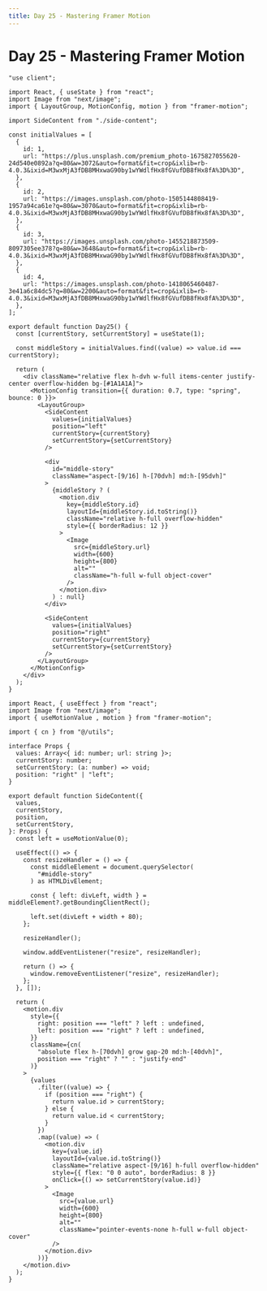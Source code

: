 ```yaml
---
title: Day 25 - Mastering Framer Motion
---
```


# Day 25 - Mastering Framer Motion

<Tabs id="day-25">

<Tab label="Preview">

<ComponentPreview name="framer-motion-day-25" />

</Tab>

<Tab label="Code">

<Files id="day-25">

<File label="index.tsx">

```tsx showLineNumbers
"use client";

import React, { useState } from "react";
import Image from "next/image";
import { LayoutGroup, MotionConfig, motion } from "framer-motion";

import SideContent from "./side-content";

const initialValues = [
  {
    id: 1,
    url: "https://plus.unsplash.com/premium_photo-1675827055620-24d540e0892a?q=80&w=3072&auto=format&fit=crop&ixlib=rb-4.0.3&ixid=M3wxMjA3fDB8MHxwaG90by1wYWdlfHx8fGVufDB8fHx8fA%3D%3D",
  },
  {
    id: 2,
    url: "https://images.unsplash.com/photo-1505144808419-1957a94ca61e?q=80&w=3070&auto=format&fit=crop&ixlib=rb-4.0.3&ixid=M3wxMjA3fDB8MHxwaG90by1wYWdlfHx8fGVufDB8fHx8fA%3D%3D",
  },
  {
    id: 3,
    url: "https://images.unsplash.com/photo-1455218873509-8097305ee378?q=80&w=3648&auto=format&fit=crop&ixlib=rb-4.0.3&ixid=M3wxMjA3fDB8MHxwaG90by1wYWdlfHx8fGVufDB8fHx8fA%3D%3D",
  },
  {
    id: 4,
    url: "https://images.unsplash.com/photo-1418065460487-3e41a6c84dc5?q=80&w=2200&auto=format&fit=crop&ixlib=rb-4.0.3&ixid=M3wxMjA3fDB8MHxwaG90by1wYWdlfHx8fGVufDB8fHx8fA%3D%3D",
  },
];

export default function Day25() {
  const [currentStory, setCurrentStory] = useState(1);

  const middleStory = initialValues.find((value) => value.id === currentStory);

  return (
    <div className="relative flex h-dvh w-full items-center justify-center overflow-hidden bg-[#1A1A1A]">
      <MotionConfig transition={{ duration: 0.7, type: "spring", bounce: 0 }}>
        <LayoutGroup>
          <SideContent
            values={initialValues}
            position="left"
            currentStory={currentStory}
            setCurrentStory={setCurrentStory}
          />

          <div
            id="middle-story"
            className="aspect-[9/16] h-[70dvh] md:h-[95dvh]"
          >
            {middleStory ? (
              <motion.div
                key={middleStory.id}
                layoutId={middleStory.id.toString()}
                className="relative h-full overflow-hidden"
                style={{ borderRadius: 12 }}
              >
                <Image
                  src={middleStory.url}
                  width={600}
                  height={800}
                  alt=""
                  className="h-full w-full object-cover"
                />
              </motion.div>
            ) : null}
          </div>

          <SideContent
            values={initialValues}
            position="right"
            currentStory={currentStory}
            setCurrentStory={setCurrentStory}
          />
        </LayoutGroup>
      </MotionConfig>
    </div>
  );
}
```

</File>

<File label="side-content.tsx">

```tsx showLineNumbers
import React, { useEffect } from "react";
import Image from "next/image";
import { useMotionValue , motion } from "framer-motion";

import { cn } from "@/utils";

interface Props {
  values: Array<{ id: number; url: string }>;
  currentStory: number;
  setCurrentStory: (a: number) => void;
  position: "right" | "left";
}

export default function SideContent({
  values,
  currentStory,
  position,
  setCurrentStory,
}: Props) {
  const left = useMotionValue(0);

  useEffect(() => {
    const resizeHandler = () => {
      const middleElement = document.querySelector(
        "#middle-story"
      ) as HTMLDivElement;

      const { left: divLeft, width } = middleElement?.getBoundingClientRect();

      left.set(divLeft + width + 80);
    };

    resizeHandler();

    window.addEventListener("resize", resizeHandler);

    return () => {
      window.removeEventListener("resize", resizeHandler);
    };
  }, []);

  return (
    <motion.div
      style={{
        right: position === "left" ? left : undefined,
        left: position === "right" ? left : undefined,
      }}
      className={cn(
        "absolute flex h-[70dvh] grow gap-20 md:h-[40dvh]",
        position === "right" ? "" : "justify-end"
      )}
    >
      {values
        .filter((value) => {
          if (position === "right") {
            return value.id > currentStory;
          } else {
            return value.id < currentStory;
          }
        })
        .map((value) => (
          <motion.div
            key={value.id}
            layoutId={value.id.toString()}
            className="relative aspect-[9/16] h-full overflow-hidden"
            style={{ flex: "0 0 auto", borderRadius: 8 }}
            onClick={() => setCurrentStory(value.id)}
          >
            <Image
              src={value.url}
              width={600}
              height={800}
              alt=""
              className="pointer-events-none h-full w-full object-cover"
            />
          </motion.div>
        ))}
    </motion.div>
  );
}
```

</File>

</Files>

</Tab>

</Tabs>